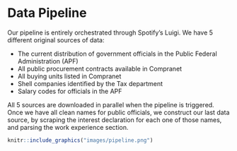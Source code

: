 # Data Pipeline

Our pipeline is entirely orchestrated through Spotify's Luigi. We have 5 different original sources of data:

- The current distribution of government officials in the Public Federal Administration (APF)
- All public procurement contracts available in Compranet
- All buying units listed in Compranet
- Shell companies identified by the Tax department
- Salary codes for officials in the APF

All 5 sources are downloaded in parallel when the pipeline is triggered. Once we have all clean names for public officials, we construct our last data source, by scraping the interest declaration for each one of those names, and parsing the work experience section.

```r
knitr::include_graphics("images/pipeline.png")
```

